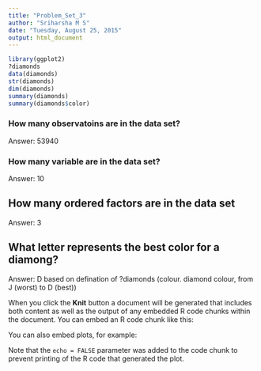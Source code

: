 ```yaml
---
title: "Problem_Set_3"
author: "Sriharsha M S"
date: "Tuesday, August 25, 2015"
output: html_document
---
```



```r
library(ggplot2)
?diamonds
data(diamonds)
str(diamonds)
dim(diamonds)
summary(diamonds)
summary(diamonds$color)
```

### How many observatoins are in the data set?
Answer: 53940

### How many variable are in the data set?
Answer: 10

## How many ordered factors are in the data set
Answer: 3

## What letter represents the best color for a diamong?
Answer: D based on defination of ?diamonds (colour. diamond colour, from J (worst) to D (best))




When you click the **Knit** button a document will be generated that includes both content as well as the output of any embedded R code chunks within the document. You can embed an R code chunk like this:

You can also embed plots, for example:


Note that the `echo = FALSE` parameter was added to the code chunk to prevent printing of the R code that generated the plot.
